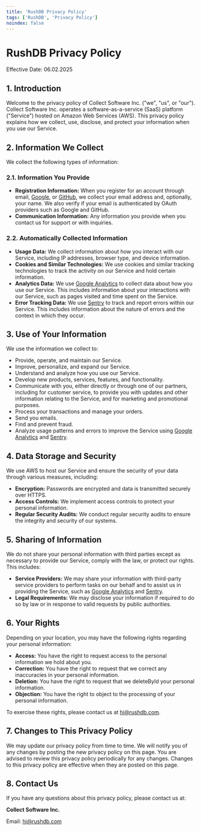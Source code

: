 ```yaml
---
title: 'RushDB Privacy Policy'
tags: ['RushDB', 'Privacy Policy']
noindex: false
---
```


# RushDB Privacy Policy

Effective Date: 06.02.2025

## 1. Introduction

Welcome to the privacy policy of Collect Software Inc. ("we", "us", or "our"). Collect Software Inc. operates a software-as-a-service (SaaS) platform ("Service") hosted on Amazon Web Services (AWS). This privacy policy explains how we collect, use, disclose, and protect your information when you use our Service.

## 2. Information We Collect

We collect the following types of information:

### 2.1. Information You Provide

- **Registration Information:** When you register for an account through email, [Google](https://accounts.google.com), or [GitHub](https://github.com), we collect your email address and, optionally, your name. We also verify if your email is authenticated by OAuth providers such as Google and GitHub.
- **Communication Information:** Any information you provide when you contact us for support or with inquiries.

### 2.2. Automatically Collected Information

- **Usage Data:** We collect information about how you interact with our Service, including IP addresses, browser type, and device information.
- **Cookies and Similar Technologies:** We use cookies and similar tracking technologies to track the activity on our Service and hold certain information.
- **Analytics Data:** We use [Google Analytics](https://analytics.google.com) to collect data about how you use our Service. This includes information about your interactions with our Service, such as pages visited and time spent on the Service.
- **Error Tracking Data:** We use [Sentry](https://sentry.io) to track and report errors within our Service. This includes information about the nature of errors and the context in which they occur.

## 3. Use of Your Information

We use the information we collect to:

- Provide, operate, and maintain our Service.
- Improve, personalize, and expand our Service.
- Understand and analyze how you use our Service.
- Develop new products, services, features, and functionality.
- Communicate with you, either directly or through one of our partners, including for customer service, to provide you with updates and other information relating to the Service, and for marketing and promotional purposes.
- Process your transactions and manage your orders.
- Send you emails.
- Find and prevent fraud.
- Analyze usage patterns and errors to improve the Service using [Google Analytics](https://analytics.google.com) and [Sentry](https://sentry.io).

## 4. Data Storage and Security

We use AWS to host our Service and ensure the security of your data through various measures, including:

- **Encryption:** Passwords are encrypted and data is transmitted securely over HTTPS.
- **Access Controls:** We implement access controls to protect your personal information.
- **Regular Security Audits:** We conduct regular security audits to ensure the integrity and security of our systems.

## 5. Sharing of Information

We do not share your personal information with third parties except as necessary to provide our Service, comply with the law, or protect our rights. This includes:

- **Service Providers:** We may share your information with third-party service providers to perform tasks on our behalf and to assist us in providing the Service, such as [Google Analytics](https://analytics.google.com) and [Sentry](https://sentry.io).
- **Legal Requirements:** We may disclose your information if required to do so by law or in response to valid requests by public authorities.

## 6. Your Rights

Depending on your location, you may have the following rights regarding your personal information:

- **Access:** You have the right to request access to the personal information we hold about you.
- **Correction:** You have the right to request that we correct any inaccuracies in your personal information.
- **Deletion:** You have the right to request that we deleteById your personal information.
- **Objection:** You have the right to object to the processing of your personal information.

To exercise these rights, please contact us at [hi@rushdb.com](mailto:hi@rushdb.com).

## 7. Changes to This Privacy Policy

We may update our privacy policy from time to time. We will notify you of any changes by posting the new privacy policy on this page. You are advised to review this privacy policy periodically for any changes. Changes to this privacy policy are effective when they are posted on this page.

## 8. Contact Us

If you have any questions about this privacy policy, please contact us at:

**Collect Software Inc.**

Email: [hi@rushdb.com](mailto:hi@rushdb.com)
